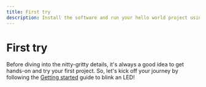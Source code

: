 ```yaml
---
title: First try
description: Install the software and run your hello world project using embedded Swift programming.
---
```


# First try


Before diving into the nitty-gritty details, it's always a good idea to get hands-on and try your first project. So, let's kick off your journey by following the [Getting started](../../overview/getting-started/software-prerequisite.mdx) guide to blink an LED!